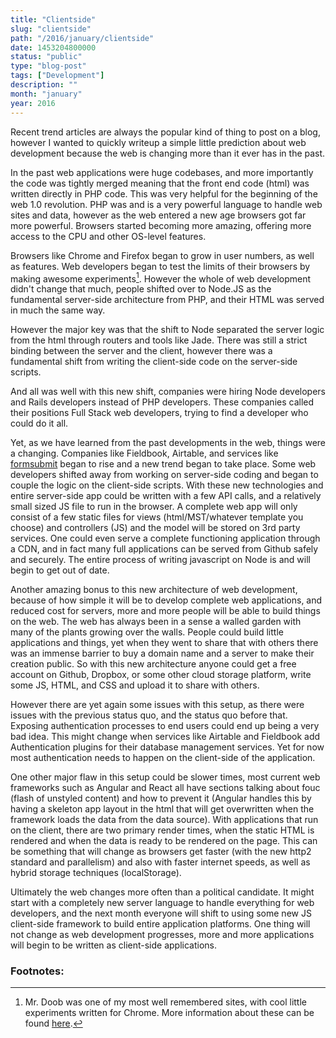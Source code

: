 ```yaml
---
title: "Clientside"
slug: "clientside"
path: "/2016/january/clientside"
date: 1453204800000
status: "public"
type: "blog-post"
tags: ["Development"]
description: ""
month: "january"
year: 2016
---
```




Recent trend articles are always the popular kind of thing to post on a blog,
however I wanted to quickly writeup a simple little prediction about web
development because the web is changing more than it ever has in the past.

In the past web applications were huge codebases, and more importantly the code
was tightly merged meaning that the front end code (html) was written directly
in PHP code. This was very helpful for the beginning of the web 1.0 revolution.
PHP was and is a very powerful language to handle web sites and data, however as
the web entered a new age browsers got far more powerful. Browsers started
becoming more amazing, offering more access to the CPU and other OS-level
features.

Browsers like Chrome and Firefox began to grow in user numbers, as well as
features. Web developers began to test the limits of their browsers by making
awesome experiments[^1]. However the whole of web development didn't change that
much, people shifted over to Node.JS as the fundamental server-side architecture
from PHP, and their HTML was served in much the same way.

However the major key was that the shift to Node separated the server logic from
the html through routers and tools like Jade. There was still a strict binding
between the server and the client, however there was a fundamental shift from
writing the client-side code on the server-side scripts.

And all was well with this new shift, companies were hiring Node developers and
Rails developers instead of PHP developers. These companies called their
positions Full Stack web developers, trying to find a developer who could do it
all.

Yet, as we have learned from the past developments in the web, things were a
changing. Companies like Fieldbook, Airtable, and services like
[formsubmit](https://www.producthunt.com/tech/formsubmit) began to rise and a
new trend began to take place. Some web developers shifted away from working on
server-side coding and began to couple the logic on the client-side scripts.
With these new technologies and entire server-side app could be written with a
few API calls, and a relatively small sized JS file to run in the browser. A
complete web app will only consist of a few static files for views
(html/MST/whatever template you choose) and controllers (JS) and the model will
be stored on 3rd party services. One could even serve a complete functioning
application through a CDN, and in fact many full applications can be served from
Github safely and securely. The entire process of writing javascript on Node is
and will begin to get out of date.

Another amazing bonus to this new architecture of web development, because of
how simple it will be to develop complete web applications, and reduced cost for
servers, more and more people will be able to build things on the web. The web
has always been in a sense a walled garden with many of the plants growing over
the walls. People could build little applications and things, yet when they went
to share that with others there was an immense barrier to buy a domain name and
a server to make their creation public. So with this new architecture anyone
could get a free account on Github, Dropbox, or some other cloud storage
platform, write some JS, HTML, and CSS and upload it to share with others.

However there are yet again some issues with this setup, as there were issues
with the previous status quo, and the status quo before that. Exposing
authentication processes to end users could end up being a very bad idea. This
might change when services like Airtable and Fieldbook add Authentication
plugins for their database management services. Yet for now most authentication
needs to happen on the client-side of the application.

One other major flaw in this setup could be slower times, most current web
frameworks such as Angular and React all have sections talking about fouc (flash
of unstyled content) and how to prevent it (Angular handles this by having a
skeleton app layout in the html that will get overwritten when the framework
loads the data from the data source). With applications that run on the client,
there are two primary render times, when the static HTML is rendered and when
the data is ready to be rendered on the page. This can be something that will
change as browsers get faster (with the new http2 standard and parallelism) and
also with faster internet speeds, as well as hybrid storage techniques
(localStorage).

Ultimately the web changes more often than a political candidate. It might start
with a completely new server language to handle everything for web developers,
and the next month everyone will shift to using some new JS client-side
framework to build entire application platforms. One thing will not change as
web development progresses, more and more applications will begin to be written
as client-side applications.

### Footnotes:

[^1]: Mr. Doob was one of my most well remembered sites, with cool little
experiments written for Chrome. More information about these can be found
<a href="http://mrdoob.com/">here</a>.

